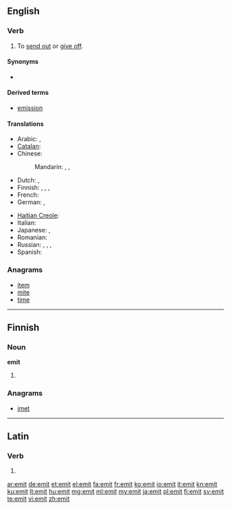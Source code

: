 {{also|émit|émît}}
==English==

===Verb===
{{en-verb|emit|t|ing}}

# {{transitive}} To [[send out]] or [[give off]].

====Synonyms====
* {{l|en|outsend}}

====Derived terms====
* [[emission]]

====Translations====
{{trans-top|to send out or give off}}
* Arabic: {{t|ar|نفث|tr=náfatha}},  {{t|ar|أصدر|tr='áSdara}}
* [[Catalan]]: {{t|ca|emetre}}
* Chinese:
*: Mandarin: {{t|cmn|排放|tr=páifàng|sc=Hani}},  {{t|cmn|散發|sc=Hani}},  {{t|cmn|散发|tr=sànfā|sc=Hani}}
* Dutch: {{t|nl|uitzenden}}, {{t|nl|afgeven}}
* Finnish: {{t+|fi|päästää}}, {{t-|fi|emittoida}}, {{t+|fi|lähettää}}, {{t-|fi|säteillä}}
* French: {{t+|fr|émettre}}
* German: {{t+|de|emittieren}},  {{t|de|aussenden}}
{{trans-mid}}
* [[Haitian Creole]]: {{tø|ht|emèt}}
* Italian: {{t+|it|emettere}}
* Japanese: {{t|ja|放つ|tr=はなつ, hanatsu}},  {{t-|ja|放射|alt=放射する|tr=ほうしゃする, hōsha-surú}}
* Romanian: {{t|ro|emite}}
* Russian: {{t|ru|выбрасывать|tr=vybrásyvat'}},  {{t|ru|выделять|tr=vydelját'}},  {{t|ru|испускать|tr=ispuskát'}},  {{t|ru|извергать|tr=izvergát'}}
* Spanish: {{t-|es|emitir}}
{{trans-bottom}}

===Anagrams===
* [[item]]
* [[mite]]
* [[time]]

----

==Finnish==

===Noun===
'''emit'''

# {{plural of|emi|lang=fi}}

===Anagrams===
* [[imet#Finnish|imet]]

----

==Latin==

===Verb===
{{la-verb-form|emit}}

# {{conjugation of|emo|emō|3|s|pres|act|ind|lang=la}}

[[ar:emit]]
[[de:emit]]
[[et:emit]]
[[el:emit]]
[[fa:emit]]
[[fr:emit]]
[[ko:emit]]
[[io:emit]]
[[it:emit]]
[[kn:emit]]
[[ku:emit]]
[[lt:emit]]
[[hu:emit]]
[[mg:emit]]
[[ml:emit]]
[[my:emit]]
[[ja:emit]]
[[pl:emit]]
[[fi:emit]]
[[sv:emit]]
[[te:emit]]
[[vi:emit]]
[[zh:emit]]
